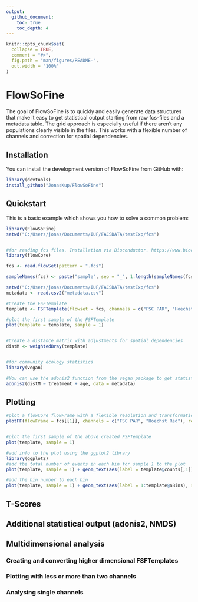 ```yaml
---
output: 
  github_document:
    toc: true
    toc_depth: 4
---
```


<!-- README.md is generated from README.Rmd. Please edit that file -->

```r
knitr::opts_chunk$set(
  collapse = TRUE,
  comment = "#>",
  fig.path = "man/figures/README-",
  out.width = "100%"
)
```

# FlowSoFine

<!-- badges: start -->
<!-- badges: end -->

The goal of FlowSoFine is to quickly and easily generate data structures that make it easy to get statistical output starting from raw fcs-files and a metadata table. The grid approach is especially useful if there aren't any populations clearly visible in the files. This works with a flexible number of channels and correction for spatial dependencies.


## Installation

You can install the development version of FlowSoFine from GitHub with:

``` r
library(devtools)
install_github("JonasKup/FlowSoFine")
```

## Quickstart


This is a basic example which shows you how to solve a common problem:

```r
library(FlowSoFine)
setwd("C:/Users/jonas/Documents/IUF/FACSDATA/testExp/fcs")


#for reading fcs files. Installation via Bioconductor. https://www.bioconductor.org/packages/release/bioc/html/flowCore.html
library(flowCore)

fcs <- read.flowSet(pattern = ".fcs")

```

```r
sampleNames(fcs) <- paste("sample", sep = "_", 1:length(sampleNames(fcs)))
```

```r
setwd("C:/Users/jonas/Documents/IUF/FACSDATA/testExp/fcs")
metadata <- read.csv2("metadata.csv")

#Create the FSFTemplate
template <- FSFTemplate(flowset = fcs, channels = c("FSC PAR", "Hoechst Red"), resolution = 35)

#plot the first sample of the FSFTemplate
plot(template = template, sample = 1)


#Create a distance matrix with adjustments for spatial dependencies
distM <- weightedBray(template)


#for community ecology statistics
library(vegan)

#You can use the adonis2 function from the vegan package to get statistical output
adonis2(distM ~ treatment + age, data = metadata)

```

## Plotting
```r
#plot a flowCore flowFrame with a flexible resolution and transformation function
plotFF(flowFrame = fcs[[1]], channels = c("FSC PAR", "Hoechst Red"), resolution = 250, transformation = asinh)


#plot the first sample of the above created FSFTemplate
plot(template, sample = 1)

#add info to the plot using the ggplot2 library
library(ggplot2)
#add tbe total number of events in each bin for sample 1 to the plot
plot(template, sample = 1) + geom_text(aes(label = template@counts[,1]), size = 2)

#add the bin number to each bin
plot(template, sample = 1) + geom_text(aes(label = 1:template@nBins), size = 2)


```

## T-Scores

## Additional statistical output (adonis2, NMDS)

## Multidimensional analysis

### Creating and converting higher dimensional FSFTemplates

### Plotting with less or more than two channels

### Analysing single channels
